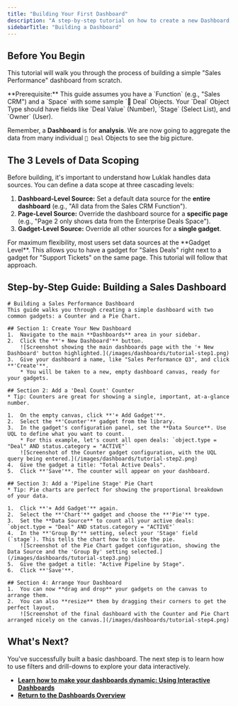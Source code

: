 ```yaml
---
title: "Building Your First Dashboard"
description: "A step-by-step tutorial on how to create a new Dashboard, add and configure gadgets, and set up data sources to visualize your business insights."
sidebarTitle: "Building a Dashboard"
---
```


## Before You Begin

This tutorial will walk you through the process of building a simple "Sales Performance" dashboard from scratch.

<Info>
  **Prerequisite:** This guide assumes you have a `Function` (e.g., "Sales CRM") and a `Space` with some sample `🧊 Deal` Objects. Your `Deal` Object Type should have fields like `Deal Value` (Number), `Stage` (Select List), and `Owner` (User).
</Info>

Remember, a **Dashboard** is for **analysis**. We are now going to aggregate the data from many individual `🧊 Deal` Objects to see the big picture.

## The 3 Levels of Data Scoping

Before building, it's important to understand how Luklak handles data sources. You can define a data scope at three cascading levels:

1. **Dashboard-Level Source:** Set a default data source for the **entire dashboard** (e.g., "All data from the Sales CRM Function").
2. **Page-Level Source:** Override the dashboard source for a **specific page** (e.g., "Page 2 only shows data from the Enterprise Deals Space").
3. **Gadget-Level Source:** Override all other sources for a **single gadget**.

<Tip>
  For maximum flexibility, most users set data sources at the **Gadget Level**. This allows you to have a gadget for "Sales Deals" right next to a gadget for "Support Tickets" on the same page. This tutorial will follow that approach.
</Tip>

## Step-by-Step Guide: Building a Sales Dashboard

```guidejar
# Building a Sales Performance Dashboard
This guide walks you through creating a simple dashboard with two common gadgets: a Counter and a Pie Chart.

## Section 1: Create Your New Dashboard
1.  Navigate to the main **Dashboards** area in your sidebar.
2.  Click the **'+ New Dashboard'** button.
    ![Screenshot showing the main dashboards page with the '+ New Dashboard' button highlighted.](/images/dashboards/tutorial-step1.png)
3.  Give your dashboard a name, like "Sales Performance Q3", and click **'Create'**.
    * You will be taken to a new, empty dashboard canvas, ready for your gadgets.

## Section 2: Add a 'Deal Count' Counter
* Tip: Counters are great for showing a single, important, at-a-glance number.

1.  On the empty canvas, click **'+ Add Gadget'**.
2.  Select the **'Counter'** gadget from the library.
3.  In the gadget's configuration panel, set the **Data Source**. Use UQL to define what you want to count.
    * For this example, let's count all open deals: `object.type = "Deal" AND status.category = "ACTIVE"`
    ![Screenshot of the Counter gadget configuration, with the UQL query being entered.](/images/dashboards/tutorial-step2.png)
4.  Give the gadget a title: "Total Active Deals".
5.  Click **'Save'**. The counter will appear on your dashboard.

## Section 3: Add a 'Pipeline Stage' Pie Chart
* Tip: Pie charts are perfect for showing the proportional breakdown of your data.

1.  Click **'+ Add Gadget'** again.
2.  Select the **'Chart'** gadget and choose the **'Pie'** type.
3.  Set the **Data Source** to count all your active deals: `object.type = "Deal" AND status.category = "ACTIVE"`
4.  In the **'Group By'** setting, select your 'Stage' field (`stage`). This tells the chart how to slice the pie.
    ![Screenshot of the Pie Chart gadget configuration, showing the Data Source and the 'Group By' setting selected.](/images/dashboards/tutorial-step3.png)
5.  Give the gadget a title: "Active Pipeline by Stage".
6.  Click **'Save'**.

## Section 4: Arrange Your Dashboard
1.  You can now **drag and drop** your gadgets on the canvas to arrange them.
2.  You can also **resize** them by dragging their corners to get the perfect layout.
    ![Screenshot of the final dashboard with the Counter and Pie Chart arranged nicely on the canvas.](/images/dashboards/tutorial-step4.png)
```

## What's Next?

You've successfully built a basic dashboard. The next step is to learn how to use filters and drill-downs to explore your data interactively.

- [**Learn how to make your dashboards dynamic: Using Interactive Dashboards**](https://www.google.com/search?q=/platform/core-concepts/dashboards/interactive-dashboards)
- [**Return to the Dashboards Overview**](https://www.google.com/search?q=/platform/core-concepts/dashboards)
